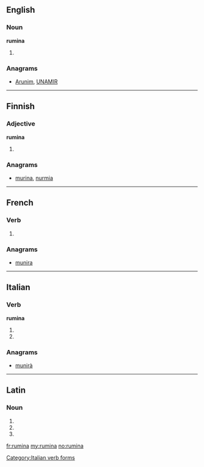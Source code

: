 ==English==

===Noun===
'''rumina'''

# {{plural of|rumen}}

===Anagrams===
* {{alphagram|aimnru}} [[Arunim#English|Arunim]], [[UNAMIR#English|UNAMIR]]

----

==Finnish==

===Adjective===
'''rumina'''

# {{fi-form of|type=adjective|case=essive|pl=plural|ruma}}

===Anagrams===
* [[murina#Finnish|murina]], [[nurmia#Finnish|nurmia]]

----

==French==

===Verb===
{{fr-verb-form}}

# {{conjugation of|ruminer||3|s|[[past historic]]|lang=fr}}

===Anagrams===
* {{alphagram|aimnru}} [[munira#French|munira]]

----

==Italian==

===Verb===
'''rumina'''

# {{form of|[[third-person|Third-person]] [[singular]] [[present tense]]|ruminare|lang=it}}
# {{form of|[[second-person|Second-person]] singular [[imperative]]|ruminare|lang=it}}

===Anagrams===
* {{alphagram|aimnru}} [[munirà#Italian|munirà]]

[[Category:Italian verb forms]]

----

==Latin==

===Noun===
{{la-noun-form|rūmina}}

# {{inflection of|rumen|rūmen|nom|p|lang=la}}
# {{inflection of|rumen|rūmen|acc|p|lang=la}}
# {{inflection of|rumen|rūmen|voc|p|lang=la}}

[[fr:rumina]]
[[my:rumina]]
[[no:rumina]]